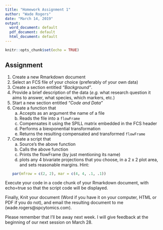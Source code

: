 ```yaml
---
title: "Homework Assignment 1"
author: "Wade Rogers"
date: "March 14, 2019"
output:
  word_document: default
  pdf_document: default
  html_document: default
---
```


```r
knitr::opts_chunk$set(echo = TRUE)
```

## Assignment

1. Create a new Rmarkdown document
1. Select an FCS file of your choice (preferably of your own data)
1. Create a section entitled *"Background"*.
1. Provide a brief description of the data (_e.g._ what research question it aims to answer,
what species, which markers, etc.)
1. Start a new section entitled *"Code and Data"*
1. Create a function that
    a. Accepts as an argument the name of a file
    a. Reads the file into a <code>flowFrame</code>
    a. Compensates it using the SPILL matrix embedded in the FCS header
    a. Performs a biexponential transformation
    a. Returns the resulting compensated and transformed <code>flowFrame</code>
1. Create a script that
    a. Source's the above function 
    q. Calls the above function
    a. Prints the flowFrame (by just mentioning its name)
    a. plots any 4 bivariate projections that you choose, 
    in a 2 x 2 plot area, and sets reasonable margins.  Hint: 
    ```r
    par(mfrow = c(2, 2), mar = c(4, 4, .1, .1))
    ```
    

Execute your code in a code chunk of your Rmarkdown document, with echo=true so that the
script code will be displayed.

Finally, Knit your document (Word if you have it on your computer, HTML or PDF 
if you do not), and email the resulting document to me (wade.rogers@spcytomics.com).

Please remember that I'll be away next week.  I will give feedback at the beginning 
of our next session on March 28.


